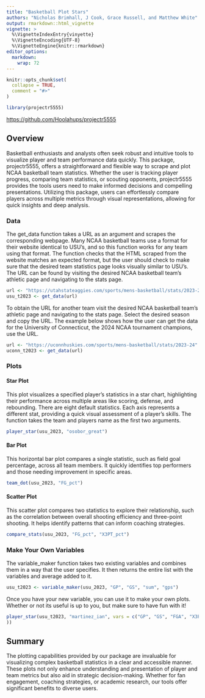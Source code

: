 ```yaml
---
title: "Basketball Plot Stars"
authors: "Nicholas Brimhall, J Cook, Grace Russell, and Matthew White"
output: rmarkdown::html_vignette
vignette: >
  %\VignetteIndexEntry{vinyette}
  %\VignetteEncoding{UTF-8}
  %\VignetteEngine{knitr::rmarkdown}
editor_options: 
  markdown: 
    wrap: 72
---
```


```r
knitr::opts_chunk$set(
  collapse = TRUE,
  comment = "#>"
)
```

```r
library(projectr5555)

```

<https://github.com/Hoolahups/projectr5555>

## Overview

Basketball enthusiasts and analysts often seek robust and intuitive
tools to visualize player and team performance data quickly. This
package, projectr5555, offers a straightforward and flexible way to
scrape and plot NCAA basketball team statistics. Whether the user is
tracking player progress, comparing team statistics, or scouting
opponents, projectr5555 provides the tools users need to make informed
decisions and compelling presentations. Utilizing this package, users
can effortlessly compare players across multiple metrics through visual
representations, allowing for quick insights and deep analysis.

### Data

The get_data function takes a URL as an argument and scrapes the
corresponding webpage. Many NCAA basketball teams use a format for their
website identical to USU's, and so this function works for any team
using that format. The function checks that the HTML scraped from the
website matches an expected format, but the user should check to make
sure that the desired team statistics page looks visually similar to
USU's. The URL can be found by visiting the desired NCAA basketball
team's athletic page and navigating to the stats page.

```r
url <- "https://utahstateaggies.com/sports/mens-basketball/stats/2023-24"
usu_t2023 <- get_data(url)
```

To obtain the URL for another team visit the desired NCAA basketball
team's athletic page and navigating to the stats page. Select the
desired season and copy the URL. The example below shows how the user
can get the data for the University of Connecticut, the 2024 NCAA
tournament champions, use the URL.

```r
url <- "https://uconnhuskies.com/sports/mens-basketball/stats/2023-24"
uconn_t2023 <- get_data(url)
```


### Plots


#### Star Plot

This plot visualizes a specified player's statistics in a star chart, highlighting their performance across multiple areas like scoring, defense, and rebounding. There are eight default statistics. Each axis represents a different stat, providing a quick visual assessment of a player's skills. The function takes the team and players name as the first two arguments. 

```r
player_star(usu_2023, "osobor_great")

```


#### Bar Plot

This horizontal bar plot compares a single statistic, such as field goal percentage, across all team members. It quickly identifies top performers and those needing improvement in specific areas.

```r
team_dot(usu_2023, "FG_pct")
```


#### Scatter Plot

This scatter plot compares two statistics to explore their relationship, such as the correlation between overall shooting efficiency and three-point shooting. It helps identify patterns that can inform coaching strategies.

```r
compare_stats(usu_2023, "FG_pct", "X3PT_pct")
```


### Make Your Own Variables

The variable_maker function takes two existing variables and combines them
in a way that the user specifies. It then returns the entire list with the
variables and average added to it.

```r
usu_t2023 <- variable_maker(usu_2023, "GP", "GS", "sum", "gps")
```

Once you have your new variable, you can use it to make your own plots.
Whether or not its useful is up to you, but make sure to have fun with
it!

```r
player_star(usu_t2023, "martinez_ian", vars = c("GP", "GS", "FGA", "X3PT", "gps"
))
```


## Summary

The plotting capabilities provided by our package are invaluable for
visualizing complex basketball statistics in a clear and accessible
manner. These plots not only enhance understanding and presentation of
player and team metrics but also aid in strategic decision-making.
Whether for fan engagement, coaching strategies, or academic research,
our tools offer significant benefits to diverse users.
